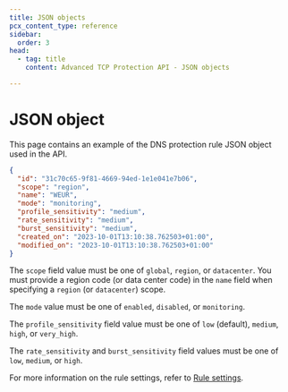 ```yaml
---
title: JSON objects
pcx_content_type: reference
sidebar:
  order: 3
head:
  - tag: title
    content: Advanced TCP Protection API - JSON objects

---
```


# JSON object

This page contains an example of the DNS protection rule JSON object used in the API.

```json
{
  "id": "31c70c65-9f81-4669-94ed-1e1e041e7b06",
  "scope": "region",
  "name": "WEUR",
  "mode": "monitoring",
  "profile_sensitivity": "medium",
  "rate_sensitivity": "medium",
  "burst_sensitivity": "medium",
  "created_on": "2023-10-01T13:10:38.762503+01:00",
  "modified_on": "2023-10-01T13:10:38.762503+01:00"
}
```

The `scope` field value must be one of `global`, `region`, or `datacenter`. You must provide a region code (or data center code) in the `name` field when specifying a `region` (or `datacenter`) scope.

The `mode` value must be one of `enabled`, `disabled`, or `monitoring`.

The `profile_sensitivity` field value must be one of `low` (default), `medium`, `high`, or `very_high`.

The `rate_sensitivity` and `burst_sensitivity` field values must be one of `low`, `medium`, or `high`.

For more information on the rule settings, refer to [Rule settings](/ddos-protection/advanced-ddos-systems/rule-settings/).
